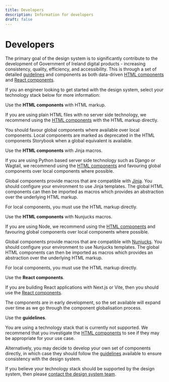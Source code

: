 ```yaml
---
title: Developers
description: Information for developers
draft: false
---
```


# Developers

The primary goal of the design system is to significantly contribute to the development of Government of Ireland digital products - increasing consistency, quality, efficiency, and accessibility.
This is through a set of detailed [guidelines](/foundations/) and components as both data-driven [HTML components](/components/html/) and [React components](/components/react/).

If you an engineer looking to get started with the design system, select your technology stack below for more information:

<DevelopersAdvice>

<DeveloperRecommendation platform="html">

Use the **HTML components** with HTML markup.

If you are using plain HTML files with no server side technology, we recommend using the [HTML components](/components/html/) with the HTML markup directly.

You should favour global components where available over local components. Local components are marked as deprecated in the HTML components Storybook when a global equivalent is available.

</DeveloperRecommendation>

<DeveloperRecommendation platform="html-jinja">

Use the **HTML components** with Jinja macros.

If you are using Python based server side technology such as Django or Wagtail, we recommend using the [HTML components](/components/html/)
and favouring global components over local components where possible.

Global components provide macros that are compatible with [Jinja](https://jinja.palletsprojects.com/en/3.1.x/).
You should configure your environment to use Jinja templates. The global HTML components can then be imported as macros which provides an abstraction over the underlying HTML markup.

For local components, you must use the HTML markup directly.

</DeveloperRecommendation>

<DeveloperRecommendation platform="html-nunjucks">

Use the **HTML components** with Nunjucks macros.

If you are using Node, we recommend using the [HTML components](/components/html/)
and favouring global components over local components where possible.

Global components provide macros that are compatible with [Nunjucks](https://mozilla.github.io/nunjucks/).
You should configure your environment to use Nunjucks templates. The global HTML components can then be imported as macros which provides an abstraction over the underlying HTML markup.

For local components, you must use the HTML markup directly.

</DeveloperRecommendation>

<DeveloperRecommendation platform="react">

Use the **React components**.

If you are building React applications with Next.js or Vite, then you should use the [React components](/components/react/).

The components are in early development, so the set available will expand over time as we go through the component globalisation process.

</DeveloperRecommendation>

<DeveloperRecommendation platform="guidelines">

Use the **guidelines**.

You are using a technology stack that is currently not supported. We recommend that you investigate the [HTML components](/components/html/) to see if they may be appropriate for your use case.

Alternatively, you may decide to develop your own set of components directly, in which case they should follow the [guidelines](/foundations/) available to ensure consistency with the design system.

If you believe your technology stack should be supported by the design system, then please [contact the design system team](/contact/).

</DeveloperRecommendation>

</DevelopersAdvice>
